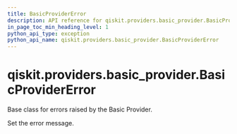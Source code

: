 ```yaml
---
title: BasicProviderError
description: API reference for qiskit.providers.basic_provider.BasicProviderError
in_page_toc_min_heading_level: 1
python_api_type: exception
python_api_name: qiskit.providers.basic_provider.BasicProviderError
---
```


<span id="qiskit-providers-basic-provider-basicprovidererror" />

# qiskit.providers.basic\_provider.BasicProviderError

<Class id="qiskit.providers.basic_provider.BasicProviderError" github="https://github.com/qiskit/qiskit/tree/stable/0.46/qiskit/providers/basic_provider/exceptions.py" signature="qiskit.providers.basic_provider.BasicProviderError(*message)">
  Base class for errors raised by the Basic Provider.

  Set the error message.
</Class>

